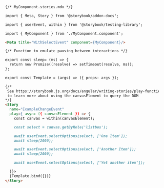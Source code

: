 ```md
{/* MyComponent.stories.mdx */}

import { Meta, Story } from '@storybook/addon-docs';

import { userEvent, within } from '@storybook/testing-library';

import { MyComponent } from './MyComponent.component';

<Meta title="WithSelectEvent" component={MyComponent}/>

{/* Function to emulate pausing between interactions */}

export const sleep= (ms) => {
  return new Promise((resolve) => setTimeout(resolve, ms));
};

export const Template = (args) => ({ props: args });

{/*  
 See https://storybook.js.org/docs/angular/writing-stories/play-function#working-with-the-canvas
 to learn more about using the canvasElement to query the DOM
*/}
<Story 
  name="ExampleChangeEvent"
  play={ async ({ canvasElement }) => {
    const canvas = within(canvasElement);

    const select = canvas.getByRole('listbox');

    await userEvent.selectOptions(select, ['One Item']);
    await sleep(2000);

    await userEvent.selectOptions(select, ['Another Item']);
    await sleep(2000);

    await userEvent.selectOptions(select, ['Yet another item']);

  }}>
  {Template.bind({})}
</Story>
```